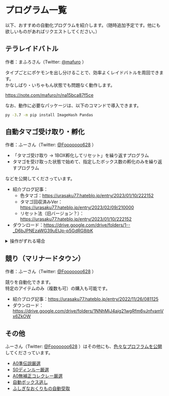 # プログラム一覧

以下、おすすめの自動化プログラムを紹介します。（随時追加予定です。他にも欲しいものがあればリクエストしてください。）

## テラレイドバトル
作者：まふろさん（Twitter: [@mafuro](https://twitter.com/mafuro) ）

タイプごとにポケモンを出し分けることで、効率よくレイドバトルを周回できます。<br />
かなしばり・いちゃもん状態でも問題なく動作します。

https://note.com/mafuro/n/na15bca87f5ce

なお、動作に必要なパッケージは、以下のコマンドで導入できます。

```cmd
py -3.7 -m pip install ImageHash Pandas
```

## 自動タマゴ受け取り・孵化
作者：ふーさん（Twitter: [@Fooooooo628](https://twitter.com/Fooooooo628) ）

- 「タマゴ受け取り → 1BOX孵化してリセット」を繰り返すプログラム
- タマゴを受け取った状態で始めて、指定したボックス数の孵化のみを繰り返すプログラム

などを公開してくださっています。

- 紹介ブログ記事：
  - 色タマゴ：https://urasaku77.hateblo.jp/entry/2023/01/10/222152
  - タマゴ回収済みVer：https://urasaku77.hateblo.jp/entry/2023/02/09/210000
  - リセット法（旧バージョン？）：https://urasaku77.hateblo.jp/entry/2023/01/10/222152
- ダウンロード：https://drive.google.com/drive/folders/1--_D6bJPNEzaWG39uEIJp-p5GdRG8ibK

<details>
  <summary>操作がずれる場合</summary>
  <div>
    <p>
Switchには個体差があります。操作時間を調整して対応しましょう。
</p>
    <details>
      <summary>
        バナナスライスをうまくつかめない・置けない場合
      </summary>
      <p>
116行目（`#バナナ1枚目`と書いてある行）付近から始まる具材を乗せる処理の時間を変更しましょう。<br />
私の場合は、バナナをつかむ際に通り過ぎてしまったので、以下のように「上ボタンと下ボタンを押す時間を、0.1秒程度ずつ減らす」とうまくいきました。
      </p>
<CodeBlock language="python">
        self.press(Direction.UP,0.55,0.5) #バナナ1枚目 0.65 → 0.55<br />
        self.hold(Button.A,0.5)<br />
        self.press(Direction.DOWN,0.53,0.5) # 0.6 → 0.53<br />
        self.holdEnd(Button.A)<br />
        self.press(Direction.UP,0.53,0.5) #バナナ2枚目 0.63 → 0.53<br />
        self.hold(Button.A,0.5)<br />
        self.press(Direction.DOWN,0.53,0.5) # 0.63 → 0.53<br />
        self.holdEnd(Button.A)<br />
        self.press(Direction.UP,0.54,0.5) #バナナ3枚目 0.64 → 0.54<br />
        self.hold(Button.A,0.5)<br />
        self.press(Direction.DOWN,0.52,0.5) # 0.6 → 0.52<br />
        self.press(Direction.LEFT,0.2,0.5)<br />
</CodeBlock>
    </details>
      <details>
          <summary>
              タマゴの籠にたどりつけない場合
          </summary>
          <p>
              154行目付近の、<code>moveToBasket</code>関数の中のボタン入力時間を変更しましょう。
          </p>
          <CodeBlock language="python">
              &nbsp;&nbsp;&nbsp;&nbsp;def moveToBasket(self):<br />
              &nbsp;&nbsp;&nbsp;&nbsp;&nbsp;&nbsp;&nbsp;&nbsp;self.press(Direction.LEFT,0.1,0.5)#卵の籠側まで移動<br />
              &nbsp;&nbsp;&nbsp;&nbsp;&nbsp;&nbsp;&nbsp;&nbsp;self.press(Button.L,0.1,0.5)<br />
              &nbsp;&nbsp;&nbsp;&nbsp;&nbsp;&nbsp;&nbsp;&nbsp;self.press(Direction.UP,0.3,0.5)<br />
              &nbsp;&nbsp;&nbsp;&nbsp;&nbsp;&nbsp;&nbsp;&nbsp;self.press(Direction.RIGHT,0.1,0.5)<br />
              &nbsp;&nbsp;&nbsp;&nbsp;&nbsp;&nbsp;&nbsp;&nbsp;self.press(Button.L,0.1,0.5)<br />
              &nbsp;&nbsp;&nbsp;&nbsp;&nbsp;&nbsp;&nbsp;&nbsp;self.press(Direction.UP,0.55,0.5)<br />
              &nbsp;&nbsp;&nbsp;&nbsp;&nbsp;&nbsp;&nbsp;&nbsp;self.press(Direction.RIGHT,0.1,0.5)<br />
              &nbsp;&nbsp;&nbsp;&nbsp;&nbsp;&nbsp;&nbsp;&nbsp;self.press(Button.L,0.1,0.5)<br />
              &nbsp;&nbsp;&nbsp;&nbsp;&nbsp;&nbsp;&nbsp;&nbsp;self.press(Direction.UP,0.33,0.5)<br />
              &nbsp;&nbsp;&nbsp;&nbsp;&nbsp;&nbsp;&nbsp;&nbsp;self.press(Direction.RIGHT,0.1,0.5)<br />
              &nbsp;&nbsp;&nbsp;&nbsp;&nbsp;&nbsp;&nbsp;&nbsp;self.press(Button.L,0.1,0.5)<br />
              &nbsp;&nbsp;&nbsp;&nbsp;&nbsp;&nbsp;&nbsp;&nbsp;self.press(Direction.UP,0.1,0.5)<br />
          </CodeBlock>
      </details>
  </div>
</details>

## 競り（マリナードタウン）
作者：ふーさん（Twitter: [@Fooooooo628](https://twitter.com/Fooooooo628) ）

競りを自動化できます。<br />
特定のアイテムのみ（複数も可）の購入も可能です。

- 紹介ブログ記事：https://urasaku77.hateblo.jp/entry/2022/11/26/081125
- ダウンロード：https://drive.google.com/drive/folders/1NNhMjJ4aig21wgRfm6vJnfvamVx6ZkOW

## その他
ふーさん（Twitter: [@Fooooooo628](https://twitter.com/Fooooooo628) ）はその他にも、[色々なプロフラムを公開](https://drive.google.com/drive/folders/1EVieDCnxpkClyGKOCvwGZj7sct2hPZQF)してくださっています。

- [A0準伝説厳選](https://urasaku77.hateblo.jp/entry/2022/12/15/222405)
- [S0ディンルー厳選](https://urasaku77.hateblo.jp/entry/2022/12/24/210000)
- [A0無補正コレクレー厳選](https://urasaku77.hateblo.jp/entry/2022/12/29/093000)
- [自動ボックス逃し](https://urasaku77.hateblo.jp/entry/2023/01/24/220000)
- [ふしぎなおくりもの自動受取](https://drive.google.com/drive/folders/13gJ0gzB1nrLAEMZT3ble8IDfiYF8Rw6Y)
